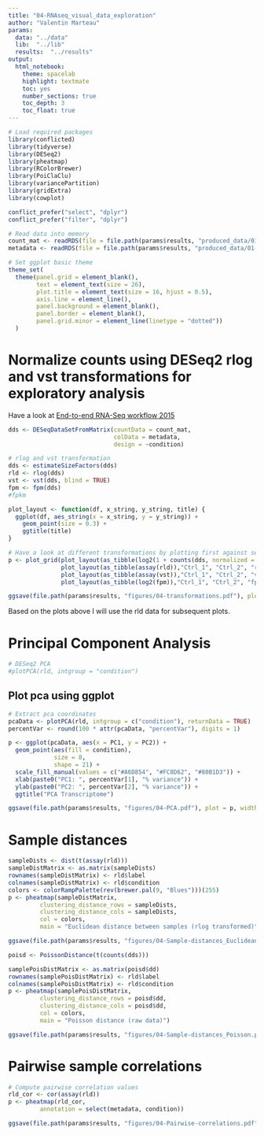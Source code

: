 ```yaml
---
title: "04-RNAseq_visual_data_exploration"
author: "Valentin Marteau"
params:
  data: "../data"
  lib:  "../lib"
  results:  "../results"
output:
  html_notebook:
    theme: spacelab
    highlight: textmate
    toc: yes
    number_sections: true
    toc_depth: 3
    toc_float: true
---
```


```r
# Load required packages
library(conflicted)
library(tidyverse)
library(DESeq2)
library(pheatmap)
library(RColorBrewer)
library(PoiClaClu)
library(variancePartition)
library(gridExtra)
library(cowplot)

conflict_prefer("select", "dplyr")
conflict_prefer("filter", "dplyr")
```

```r
# Read data into memory
count_mat <- readRDS(file = file.path(params$results, "produced_data/01-count_mat.rds"))
metadata <- readRDS(file = file.path(params$results, "produced_data/01-metadata.rds"))

# Set ggplot basic theme
theme_set(
  theme(panel.grid = element_blank(),
        text = element_text(size = 26),
        plot.title = element_text(size = 16, hjust = 0.5),
        axis.line = element_line(),
        panel.background = element_blank(),
        panel.border = element_blank(),
        panel.grid.minor = element_line(linetype = "dotted"))
  )
```

# Normalize counts using DESeq2 rlog and vst transformations for exploratory analysis
Have a look at [End-to-end RNA-Seq workflow 2015](https://www.bioconductor.org/help/course-materials/2015/CSAMA2015/lab/rnaseqCSAMA.html)
```r
dds <- DESeqDataSetFromMatrix(countData = count_mat,
                              colData = metadata,
                              design = ~condition)

# rlog and vst transformation
dds <- estimateSizeFactors(dds)
rld <- rlog(dds)
vst <- vst(dds, blind = TRUE)
fpm <- fpm(dds)
#fpkm
```

```r
plot_layout <- function(df, x_string, y_string, title) {
  ggplot(df, aes_string(x = x_string, y = y_string)) +
    geom_point(size = 0.3) +
    ggtitle(title)
}

# Have a look at different transformations by plotting first against second sample
p <- plot_grid(plot_layout(as_tibble(log2(1 + counts(dds, normalized = TRUE))),"Ctrl_1", "Ctrl_2", "log2"),
               plot_layout(as_tibble(assay(rld)),"Ctrl_1", "Ctrl_2", "rlog"),
               plot_layout(as_tibble(assay(vst)),"Ctrl_1", "Ctrl_2", "vst"),
               plot_layout(as_tibble(log2(fpm)),"Ctrl_1", "Ctrl_2", "fpm"))

ggsave(file.path(params$results, "figures/04-transformations.pdf"), plot = p, width = 297, height = 210, units = "mm")
```
Based on the plots above I will use the rld data for subsequent plots.

# Principal Component Analysis
```r
# DESeq2 PCA
#plotPCA(rld, intgroup = "condition")
```
## Plot pca using ggplot
```r
# Extract pca coordinates
pcaData <- plotPCA(rld, intgroup = c("condition"), returnData = TRUE)
percentVar <- round(100 * attr(pcaData, "percentVar"), digits = 1)

p <- ggplot(pcaData, aes(x = PC1, y = PC2)) +
  geom_point(aes(fill = condition),
             size = 8,
             shape = 21) +
  scale_fill_manual(values = c("#A6D854", "#FC8D62", "#80B1D3")) +
  xlab(paste0("PC1: ", percentVar[1], "% variance")) +
  ylab(paste0("PC2: ", percentVar[2], "% variance")) +
  ggtitle("PCA Transcriptome")

ggsave(file.path(params$results, "figures/04-PCA.pdf"), plot = p, width = 297, height = 210, units = "mm")
```

# Sample distances
```r
sampleDists <- dist(t(assay(rld)))
sampleDistMatrix <- as.matrix(sampleDists)
rownames(sampleDistMatrix) <- rld$label
colnames(sampleDistMatrix) <- rld$condition
colors <- colorRampPalette(rev(brewer.pal(9, "Blues")))(255)
p <- pheatmap(sampleDistMatrix,
         clustering_distance_rows = sampleDists,
         clustering_distance_cols = sampleDists,
         col = colors,
         main = "Euclidean distance between samples (rlog transformed)")

ggsave(file.path(params$results, "figures/04-Sample-distances_Euclidean.pdf"), plot = p, width = 297, height = 210, units = "mm")
```
```r
poisd <- PoissonDistance(t(counts(dds)))

samplePoisDistMatrix <- as.matrix(poisd$dd)
rownames(samplePoisDistMatrix) <- rld$label
colnames(samplePoisDistMatrix) <- rld$condition
p <- pheatmap(samplePoisDistMatrix,
         clustering_distance_rows = poisd$dd,
         clustering_distance_cols = poisd$dd,
         col = colors,
         main = "Poisson distance (raw data)")

ggsave(file.path(params$results, "figures/04-Sample-distances_Poisson.pdf"), plot = p, width = 297, height = 210, units = "mm")
```

# Pairwise sample correlations
```r
# Compute pairwise correlation values
rld_cor <- cor(assay(rld))
p <- pheatmap(rld_cor,
         annotation = select(metadata, condition))

ggsave(file.path(params$results, "figures/04-Pairwise-correlations.pdf"), plot = p, width = 297, height = 210, units = "mm")
```